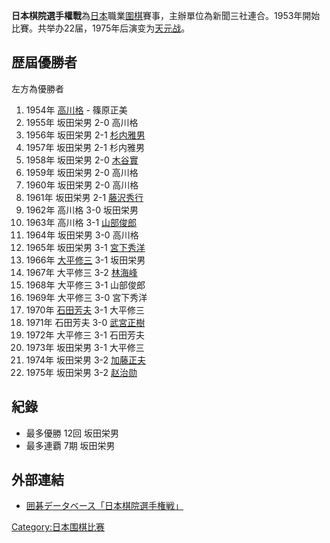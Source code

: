 '''日本棋院選手權戰'''為[[日本|日本]]職業[[圍棋|圍棋]]賽事，主辦單位為新聞三社連合。1953年開始比賽。共举办22届，1975年后演变为[[天元战_(日本围棋)|天元战]]。

== 歴屆優勝者 ==
左方為優勝者
# 1954年 [[高川格|高川格]] - 篠原正美
# 1955年 坂田栄男 2-0 高川格
# 1956年 坂田栄男 2-1 [[杉内雅男|杉内雅男]]
# 1957年 坂田栄男 2-1 杉内雅男
# 1958年 坂田栄男 2-0 [[木谷實|木谷實]]
# 1959年 坂田栄男 2-0 高川格
# 1960年 坂田栄男 2-0 高川格
# 1961年 坂田栄男 2-1 [[藤沢秀行|藤沢秀行]]
# 1962年 高川格 3-0 坂田栄男
# 1963年 高川格 3-1 [[山部俊郎|山部俊郎]]
# 1964年 坂田栄男 3-0 高川格
# 1965年 坂田栄男 3-1 [[宮下秀洋|宮下秀洋]]
# 1966年 [[大平修三|大平修三]] 3-1 坂田栄男
# 1967年 大平修三 3-2 [[林海峰_(围棋)|林海峰]]
# 1968年 大平修三 3-1 山部俊郎
# 1969年 大平修三 3-0 宮下秀洋
# 1970年 [[石田芳夫|石田芳夫]] 3-1 大平修三
# 1971年 石田芳夫 3-0 [[武宮正樹|武宮正樹]]
# 1972年 大平修三 3-1 石田芳夫
# 1973年 坂田栄男 3-1 大平修三
# 1974年 坂田栄男 3-2 [[加藤正夫|加藤正夫]]
# 1975年 坂田栄男 3-2 [[赵治勋|赵治勋]]

==紀錄==
*最多優勝 12回 坂田栄男
*最多連覇 7期 坂田栄男

== 外部連結 ==
*[https://web.archive.org/web/20080113024100/http://igo.web.infoseek.co.jp/cgi-bin/title/japan/senshukn.htm 囲碁データベース「日本棋院選手権戦」]

{{日本围棋比赛}}

[[Category:日本围棋比赛|Category:日本围棋比赛]]